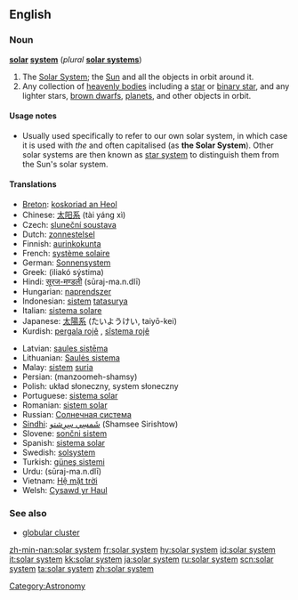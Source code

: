 {{see|Solar System}}
==English==

===Noun===
{{wikipedia}}
'''[[solar]] [[system]]''' (''plural'' '''[[solar systems]]''')

# The [[Solar System]]; the [[Sun]] and all the objects in orbit around it.
# Any collection of [[heavenly bodies]] including a [[star]] or [[binary star]], and any lighter stars, [[brown dwarf]]s, [[planet]]s, and other objects in orbit.

====Usage notes====
*Usually used specifically to refer to our own solar system, in which case it is used with ''the'' and often capitalised (as '''the Solar System''').  Other solar systems are then known as [[star system]] to distinguish them from the Sun's solar system.

====Translations====
{{top}}
*[[Breton]]: [[koskoriad an Heol]] {{m}}
*Chinese: [[太阳系]] (tài yáng xì)
*Czech: [[sluneční soustava]] {{f}}
*Dutch: [[zonnestelsel]] {{n}}
*Finnish: [[aurinkokunta]]
*French: [[système solaire]] {{m}}
*German: [[Sonnensystem]] {{n}}
*Greek: {{t|el|ηλιακό σύστημα|n|}} (iliakó sýstima)
*Hindi: [[सूरज-मण्डली]] (sūraj-ma.n.dlī) {{f}}
*Hungarian: [[naprendszer]]
*Indonesian: [[sistem]] [[tatasurya]]
*Italian: [[sistema solare]] {{m}}
*Japanese: [[太陽系]] (たいようけい, taiyō-kei)
*Kurdish: [[pergala rojê]] {{f}}, [[sîstema rojê]] {{f}}
{{mid}}
*Latvian: [[saules sistēma]] {{f}}
*Lithuanian: [[Saulės sistema]] {{f}}
*Malay: [[sistem]] [[suria]]
*Persian: {{FAchar|[[منظومه شمسی]]}} (manzoomeh-shamsy)
*Polish: układ słoneczny, system słoneczny {{m}}
*Portuguese: [[sistema solar]] {{m}}
*Romanian: [[sistem solar]] {{n}}
*Russian: [[Солнечная система]] {{f}}
*[[Sindhi]]: [[شَمسِي سِرِشتو]] (Shamsee Sirishtow) {{m}}
*Slovene: [[sončni sistem]] {{m}}
*Spanish: [[sistema solar]] {{m}}
*Swedish: [[solsystem]] {{n}}
*Turkish: [[güneş sistemi]]
*Urdu: {{URchar|[[سورج منڈلی]]}} (sūraj-ma.n.dlī) {{f}}
*Vietnam: [[Hệ mặt trời]]
*Welsh: [[Cysawd yr Haul]]
{{bottom}}

===See also===
* [[globular cluster]]

[[Category:Astronomy]]

[[zh-min-nan:solar system]]
[[fr:solar system]]
[[hy:solar system]]
[[id:solar system]]
[[it:solar system]]
[[kk:solar system]]
[[ja:solar system]]
[[ru:solar system]]
[[scn:solar system]]
[[ta:solar system]]
[[zh:solar system]]